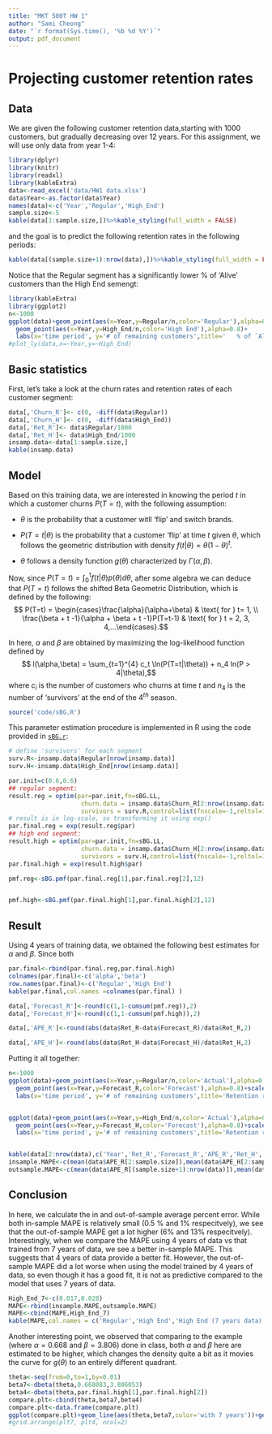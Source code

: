 ```yaml
---
title: "MKT 500T HW 1"
author: "Sami Cheong"
date: "`r format(Sys.time(), '%b %d %Y')`"
output: pdf_document
---
```


# Projecting customer retention rates 
## Data
We are given the following customer retention data,starting with 1000 customers, but gradually decreasing over 12 years. For this assignment, we will use only data from year 1-4:

```r
library(dplyr)
library(knitr)
library(readxl)
library(kableExtra)
data<-read_excel('data/HW1 data.xlsx')
data$Year<-as.factor(data$Year)
names(data)<-c('Year','Regular','High_End')
sample.size<-5
kable(data[1:sample.size,])%>%kable_styling(full_width = FALSE)
```

and the goal is to predict the following retention rates in the following periods:

``` r
kable(data[(sample.size+1):nrow(data),])%>%kable_styling(full_width = FALSE)
```

Notice that the Regular segment has a significantly lower % of 'Alive' customers than the High End semengt:

``` r
library(kableExtra)
library(ggplot2)
n<-1000
ggplot(data)+geom_point(aes(x=Year,y=Regular/n,color='Regular'),alpha=0.8)+
  geom_point(aes(x=Year,y=High_End/n,color='High End'),alpha=0.8)+
  labs(x='time period', y='# of remaining customers',title='   % of `Alive` customers overtime')+scale_colour_manual(values=c("purple","blue"))
#plot_ly(data,x=~Year,y=~High_End)

```
## Basic statistics
First, let's take a look at the churn rates and retention rates of each customer segment:

```r
data[,'Churn_R']<- c(0, -diff(data$Regular))
data[,'Churn_H']<- c(0, -diff(data$High_End))
data[,'Ret_R']<- data$Regular/1000
data[,'Ret_H']<- data$High_End/1000
insamp.data<-data[1:sample.size,]
kable(insamp.data)
```

## Model
Based on this training data, we are interested in knowing the period $t$ in which a customer churns $P(T=t)$, with the following assumption:

- $\theta$ is the probability that a customer witll 'flip' and switch brands.

- $P(T=t|\theta)$ is the probability that a customer 'flip' at time $t$ given $\theta$, which follows the geometric distribution with density $f(t|\theta) = \theta(1-\theta)^t$.

- $\theta$ follows a density function $g(\theta)$ characterized by $\Gamma(\alpha,\beta)$.

Now, since $P(T=t) = \int_{0}^{1} f(t|\theta) p(\theta) d\theta$, after some algebra we can deduce that $P(T=t)$ follows the shifted Beta Geometric Distribution, which is defined by the following: $$ P(T=t) =  \begin{cases}\frac{\alpha}{\alpha+\beta}  & \text{ for } t= 1, \\
\frac{\beta + t -1}{\alpha + \beta + t -1}P(T=t-1) & \text{ for } t =  2, 3, 4,...\end{cases}.$$

In here, $\alpha$ and $\beta$ are obtained by maximizing the log-likelihood function defined by $$ l(\alpha,\beta) = \sum_{t=1}^{4} c_t \ln(P(T=t|\theta)) + n_4 ln(P > 4|\theta),$$ where $c_i$ is the number of customers who churns at time $t$ and $n_4$ is the number of 'survivors' at the end of the $4^{th}$ season. 


```r
source('code/sBG.R')
```

This parameter estimation procedure is implemented in R using the code provided in [`sBG.r`](https://github.com/samimath/Customer_Analytics/blob/master/code/sBG.R):

```r

# define 'survivors' for each segment
surv.R<-insamp.data$Regular[nrow(insamp.data)]
surv.H<-insamp.data$High_End[nrow(insamp.data)]

par.init=c(0.6,0.6)
## regular segment:
result.reg = optim(par=par.init,fn=sBG.LL,
                    churn.data = insamp.data$Churn_R[2:nrow(insamp.data)], 
                    survivors = surv.R,control=list(fnscale=-1,reltol=1e-18))
# result is in log-scale, so transforming it using exp()
par.final.reg = exp(result.reg$par)
## high end segment:
result.high = optim(par=par.init,fn=sBG.LL,
                    churn.data = insamp.data$Churn_H[2:nrow(insamp.data)], 
                    survivors = surv.H,control=list(fnscale=-1,reltol=1e-18))
par.final.high = exp(result.high$par)

pmf.reg<-sBG.pmf(par.final.reg[1],par.final.reg[2],12)


pmf.high<-sBG.pmf(par.final.high[1],par.final.high[2],12)

```

## Result
Using 4 years of training data, we obtained the following best estimates for $\alpha$ and $\beta.$ Since both 

```r

par.final<-rbind(par.final.reg,par.final.high)
colnames(par.final)<-c('alpha','beta')
row.names(par.final)<-c('Regular','High End')
kable(par.final,col.names =colnames(par.final) )
```




``` r
data[,'Forecast_R']<-round(c(1,1-cumsum(pmf.reg)),2)
data[,'Forecast_H']<-round(c(1,1-cumsum(pmf.high)),2)

data[,'APE_R']<-round(abs(data$Ret_R-data$Forecast_R)/data$Ret_R,2)

data[,'APE_H']<-round(abs(data$Ret_H-data$Forecast_H)/data$Ret_H,2)
```


Putting it all together:

``` r


n<-1000
ggplot(data)+geom_point(aes(x=Year,y=Regular/n,color='Actual'),alpha=0.8)+
  geom_point(aes(x=Year,y=Forecast_R,color='Forecast'),alpha=0.8)+scale_colour_manual(values=c("blue","cyan"))+
  labs(x='time period', y='# of remaining customers',title='Retention rates (actual vs forecast)\n for Regular segment')


ggplot(data)+geom_point(aes(x=Year,y=High_End/n,color='Actual'),alpha=0.8)+
  geom_point(aes(x=Year,y=Forecast_H,color='Forecast'),alpha=0.8)+scale_colour_manual(values=c("purple","magenta"))+
  labs(x='time period', y='# of remaining customers',title='Retention rates (actual vs forecast)\n for High End segment')



```

```r
kable(data[2:nrow(data),c('Year','Ret_R','Forecast_R','APE_R','Ret_H','Forecast_H','APE_H')])
insample.MAPE<-c(mean(data$APE_R[2:sample.size]),mean(data$APE_H[2:sample.size]))
outsample.MAPE<-c(mean(data$APE_R[(sample.size+1):nrow(data)]),mean(data$APE_H[(sample.size+1):nrow(data)]))
```

## Conclusion

In here, we calculate the in and out-of-sample average percent error. While both in-sample MAPE is relatively small (0.5 % and 1% respecitvely), we see that the out-of-sample MAPE get a lot higher (6% and 13% respecitvely). Interestingly, when we compare the MAPE using 4 years of data vs that trained from 7 years of data, we see a better in-sample MAPE. This suggests that 4 years of data provide a better fit. However, the out-of-sample MAPE did a lot worse when using the model trained by 4 years of data, so even though it has a good fit, it is not as predictive compared to the model that uses 7 years of data.


```r
High_End_7<-c(0.017,0.028)
MAPE<-rbind(insample.MAPE,outsample.MAPE)
MAPE<-cbind(MAPE,High_End_7)
kable(MAPE,col.names = c('Regular','High End','High End (7 years data)'))

```



Another interesting point, we observed that comparing to the example (where $\alpha = 0.668$ and $\beta = 3.806$) done in class, both $\alpha$ and $\beta$ here are estimated to be higher, which changes the density quite a bit as it movies the curve for $g(\theta)$ to an entirely different quadrant. 


```r
theta<-seq(from=0,to=1,by=0.01)
beta7<-dbeta(theta,0.668083,3.806053)
beta4<-dbeta(theta,par.final.high[1],par.final.high[2])
compare.plt<-cbind(theta,beta7,beta4)
compare.plt<-data.frame(compare.plt)
ggplot(compare.plt)+geom_line(aes(theta,beta7,color='with 7 years'))+geom_line(aes(theta,beta4,color='with 4 years'))+labs(y='frequency')
#grid.arrange(plt7, plt4, ncol=2)
```

